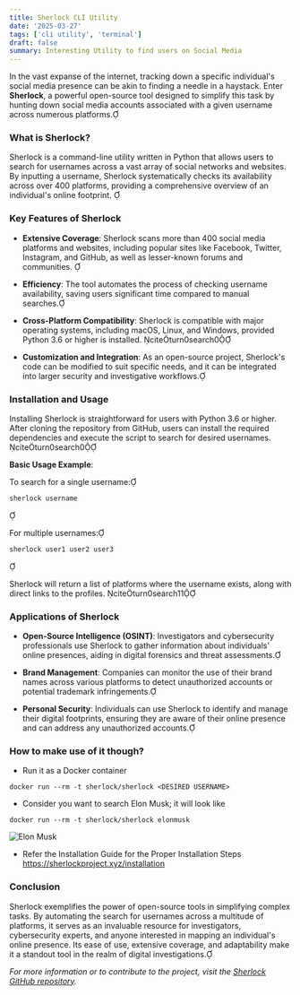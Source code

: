 ```yaml
---
title: Sherlock CLI Utility
date: '2025-03-27'
tags: ['cli utility', 'terminal']
draft: false
summary: Interesting Utility to find users on Social Media
---
```

In the vast expanse of the internet, tracking down a specific individual's social media presence can be akin to finding a needle in a haystack. Enter **Sherlock**, a powerful open-source tool designed to simplify this task by hunting down social media accounts associated with a given username across numerous platforms.

### What is Sherlock?

Sherlock is a command-line utility written in Python that allows users to search for usernames across a vast array of social networks and websites. By inputting a username, Sherlock systematically checks its availability across over 400 platforms, providing a comprehensive overview of an individual's online footprint. 

### Key Features of Sherlock

- **Extensive Coverage**: Sherlock scans more than 400 social media platforms and websites, including popular sites like Facebook, Twitter, Instagram, and GitHub, as well as lesser-known forums and communities. 

- **Efficiency**: The tool automates the process of checking username availability, saving users significant time compared to manual searches.

- **Cross-Platform Compatibility**: Sherlock is compatible with major operating systems, including macOS, Linux, and Windows, provided Python 3.6 or higher is installed. citeturn0search0

- **Customization and Integration**: As an open-source project, Sherlock's code can be modified to suit specific needs, and it can be integrated into larger security and investigative workflows.

### Installation and Usage

Installing Sherlock is straightforward for users with Python 3.6 or higher. After cloning the repository from GitHub, users can install the required dependencies and execute the script to search for desired usernames. citeturn0search0

**Basic Usage Example**:

To search for a single username:


```bash
sherlock username
```


For multiple usernames:


```bash
sherlock user1 user2 user3
```


Sherlock will return a list of platforms where the username exists, along with direct links to the profiles. citeturn0search11

### Applications of Sherlock

- **Open-Source Intelligence (OSINT)**: Investigators and cybersecurity professionals use Sherlock to gather information about individuals' online presences, aiding in digital forensics and threat assessments.

- **Brand Management**: Companies can monitor the use of their brand names across various platforms to detect unauthorized accounts or potential trademark infringements.

- **Personal Security**: Individuals can use Sherlock to identify and manage their digital footprints, ensuring they are aware of their online presence and can address any unauthorized accounts.


### How to make use of it though?

- Run it as a Docker container
```
docker run --rm -t sherlock/sherlock <DESIRED USERNAME>
```

- Consider you want to search Elon Musk; it will look like
```
docker run --rm -t sherlock/sherlock elonmusk
```
<Image alt="Elon Musk" src="/static/images/sherlock_utility.png" width={1000} height={1000} />

- Refer the Installation Guide for the Proper Installation Steps https://sherlockproject.xyz/installation
### Conclusion

Sherlock exemplifies the power of open-source tools in simplifying complex tasks. By automating the search for usernames across a multitude of platforms, it serves as an invaluable resource for investigators, cybersecurity experts, and anyone interested in mapping an individual's online presence. Its ease of use, extensive coverage, and adaptability make it a standout tool in the realm of digital investigations.

*For more information or to contribute to the project, visit the [Sherlock GitHub repository](https://github.com/sherlock-project/sherlock).* 

